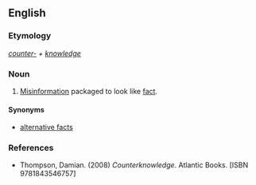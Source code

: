 ==English==

===Etymology===
''[[counter-]] + [[knowledge]]''

===Noun===
{{en-noun|-}}

# [[misinformation|Misinformation]] packaged to look like [[fact]].

====Synonyms====
* [[alternative fact#English|alternative facts]]

===References===
* Thompson, Damian. (2008) ''Counterknowledge''. Atlantic Books. [ISBN 9781843546757]